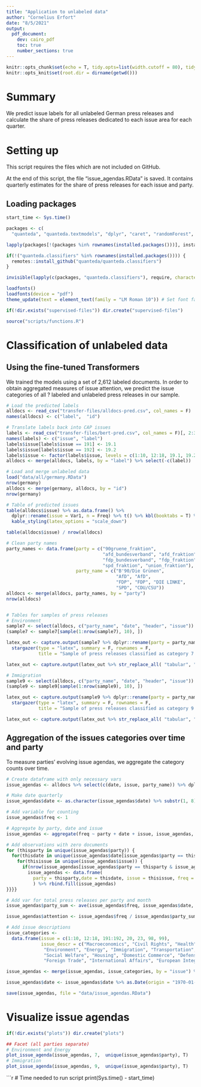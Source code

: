 ```yaml
---
title: "Application to unlabeled data"
author: "Cornelius Erfort"
date: "8/5/2021"
output: 
  pdf_document:
    dev: cairo_pdf
    toc: true
    number_sections: true
---
```


```r
knitr::opts_chunk$set(echo = T, tidy.opts=list(width.cutoff = 80), tidy = T, python.reticulate = F)
knitr::opts_knit$set(root.dir = dirname(getwd()))
```

# Summary

We predict issue labels for all unlabeled German press releases and calculate the share of press releases dedicated to each issue area for each quarter.

# Setting up

This script requires the files which are not included on GitHub.

At the end of this script, the file "issue_agendas.RData" is saved. It contains quarterly estimates for the share of press releases for each issue and party.

## Loading packages

```r
start_time <- Sys.time()

packages <- c(
  "quanteda", "quanteda.textmodels", "dplyr", "caret", "randomForest", "tm", "rmarkdown", "plyr", "readr", "ggplot2", "stringr", "formatR", "readstata13", "lubridate", "reticulate", "doMC", "glmnet", "kableExtra", "stargazer", "extrafont")

lapply(packages[!(packages %in% rownames(installed.packages()))], install.packages)

if(!("quanteda.classifiers" %in% rownames(installed.packages()))) {
  remotes::install_github("quanteda/quanteda.classifiers")
} 

invisible(lapply(c(packages, "quanteda.classifiers"), require, character.only = T))

loadfonts()
loadfonts(device = "pdf")
theme_update(text = element_text(family = "LM Roman 10")) # Set font family for ggplot

if(!dir.exists("supervised-files")) dir.create("supervised-files")

source("scripts/functions.R")

```

# Classification of unlabeled data

## Using the fine-tuned Transformers

We trained the models using a set of 2,612 labeled documents. In order to obtain aggregated measures of issue attention, we predict the issue categories of all ? labeled and unlabeled press releases in our sample.


```r
# Load the predicted labels
alldocs <- read_csv("transfer-files/alldocs-pred.csv", col_names = F)
names(alldocs) <- c("label",  "id")

# Translate labels back into CAP issues
labels <- read_csv("transfer-files/bert-pred.csv", col_names = F)[, 2:3] %>% unique
names(labels) <- c("issue", "label")
labels$issue[labels$issue == 191] <- 19.1
labels$issue[labels$issue == 192] <- 19.2
labels$issue <- factor(labels$issue, levels = c(1:10, 12:18, 19.1, 19.2, 20, 23, 98, 99))
alldocs <- merge(alldocs, labels, by = "label") %>% select(-c(label))

# Load and merge unlabeled data
load("data/all/germany.RData")
nrow(germany)
alldocs <- merge(germany, alldocs, by = "id")
nrow(germany)

# Table of predicted issues 
table(alldocs$issue) %>% as.data.frame() %>% 
  dplyr::rename(issue = Var1, n = Freq) %>% t() %>% kbl(booktabs = T) %>% 
  kable_styling(latex_options = "scale_down")

table(alldocs$issue) / nrow(alldocs)

# Clean party names
party_names <- data.frame(party = c("90gruene_fraktion",
                                    "afd_bundesverband", "afd_fraktion",
                                    "fdp_bundesverband", "fdp_fraktion", "linke_fraktion",
                                    "spd_fraktion", "union_fraktion"),
                          party_name = c("B'90/Die Grünen", 
                                         "AfD", "AfD", 
                                         "FDP", "FDP", "DIE LINKE", 
                                         "SPD", "CDU/CSU"))
alldocs <- merge(alldocs, party_names, by = "party")
nrow(alldocs)


# Tables for samples of press releases
# Environment
sample7 <- select(alldocs, c("party_name", "date", "header", "issue")) %>% filter(issue == 7)
(sample7 <- sample7[sample(1:nrow(sample7), 10), ])

latex_out <- capture.output(sample7 %>% dplyr::rename(party = party_name, title = header) %>%
  stargazer(type = "latex", summary = F, rownames = F, 
            title = "Sample of press releases classified as category 7 - Environment", label = "tab:7-document-samples"))

latex_out <- capture.output(latex_out %>% str_replace_all( "tabular", "tabularx")  %>% str_replace_all("\\@\\{\\\\extracolsep\\{5pt\\}\\} ccc", "\\\\textwidth\\}\\{stX") %>% cat(sep = "\n"), file = "tables/7-document-samples.tex")

# Immigration
sample9 <- select(alldocs, c("party_name", "date", "header", "issue")) %>% filter(issue == 9)
(sample9 <- sample9[sample(1:nrow(sample9), 10), ])

latex_out <- capture.output(sample9 %>% dplyr::rename(party = party_name, title = header) %>%
  stargazer(type = "latex", summary = F, rownames = F, 
            title = "Sample of press releases classified as category 9 - Immigration", label = "tab:9-document-samples"))

latex_out <- capture.output(latex_out %>% str_replace_all( "tabular", "tabularx")  %>% str_replace_all("\\@\\{\\\\extracolsep\\{5pt\\}\\} ccc", "\\\\textwidth\\}\\{stX") %>% cat(sep = "\n"), file = "tables/9-document-samples.tex")
```


## Aggregation of the issues categories over time and party

To measure parties' evolving issue agendas, we aggregate the category counts over time.

```r

# Create dataframe with only necessary vars
issue_agendas <- alldocs %>% select(c(date, issue, party_name)) %>% dplyr::rename(party = party_name)

# Make date quarterly
issue_agendas$date <- as.character(issue_agendas$date) %>% substr(1, 8) %>% str_c("15") %>% str_replace_all(c("-01-" = "-02-", "-03-" = "-02-", "-04-" = "-05-", "-06-" = "-05-", "-07-" = "-08-", "-09-" = "-08-", "-10-" = "-11-", "-12-" = "-11-")) %>%  ymd()

# Add variable for counting
issue_agendas$freq <- 1

# Aggregate by party, date and issue
issue_agendas <- aggregate(freq ~ party + date + issue, issue_agendas, sum)

# Add observations with zero documents
for (thisparty in unique(issue_agendas$party)) {
  for(thisdate in unique(issue_agendas$date[issue_agendas$party == thisparty])) {
    for(thisissue in unique(issue_agendas$issue)) {
      if(nrow(issue_agendas[issue_agendas$party == thisparty & issue_agendas$date == thisdate & issue_agendas$issue == thisissue, ]) == 0 & nrow(issue_agendas[issue_agendas$party == thisparty & issue_agendas$date == thisdate, ]) != 0) {
        issue_agendas <- data.frame(
          party = thisparty,date = thisdate, issue = thisissue, freq = 0
          ) %>% rbind.fill(issue_agendas)
}}}}

# Add var for total press releases per party and month
issue_agendas$party_sum <- ave(issue_agendas$freq, issue_agendas$date, issue_agendas$party, FUN = sum)

issue_agendas$attention <- issue_agendas$freq / issue_agendas$party_sum

# Add issue descriptions
issue_categories <- 
  data.frame(issue = c(1:10, 12:18, 191:192, 20, 23, 98, 99), 
             issue_descr = c("Macroeconomics", "Civil Rights", "Health", "Agriculture", "Labor", "Education", 
              "Environment", "Energy", "Immigration", "Transportation", "Law and Crime", 
              "Social Welfare", "Housing", "Domestic Commerce", "Defense", "Technology", 
              "Foreign Trade", "International Affairs", "European Integration", "Government Operations", "Culture", "Non-thematic", "Other"))

issue_agendas <- merge(issue_agendas, issue_categories, by = "issue") %>% select(-c(freq))

issue_agendas$date <- issue_agendas$date %>% as.Date(origin = "1970-01-01")

save(issue_agendas, file = "data/issue_agendas.RData")


```

# Visualize issue agendas

```r
if(!dir.exists("plots")) dir.create("plots")

## Facet (all parties separate)
# Environment and Energy
plot_issue_agenda(issue_agendas, 7,  unique(issue_agendas$party), T) 
# Immigration
plot_issue_agenda(issue_agendas, 9,  unique(issue_agendas$party), T) 


```



```r
# Time needed to run script
print(Sys.time() - start_time) 

